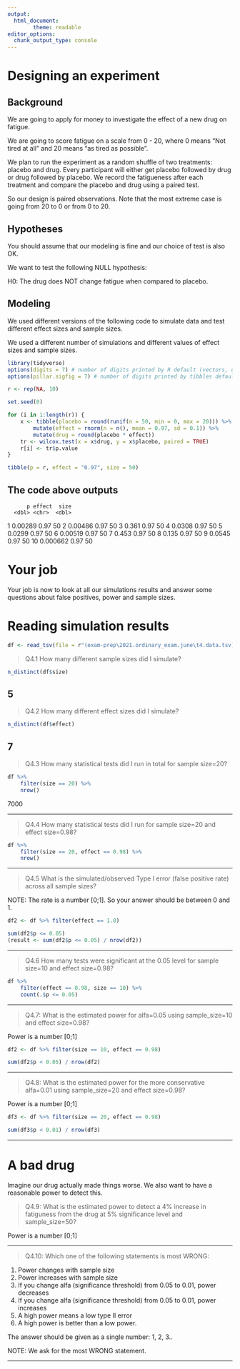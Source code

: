 ```yaml
---
output:
  html_document:
        theme: readable
editor_options: 
  chunk_output_type: console
---
```


# Designing an experiment

## Background

We are going to apply for money to investigate the effect of a new drug on fatigue.

We are going to score fatigue on a scale from 0 - 20, where 0 means "Not tired at all" and 20 means "as tired as possible".

We plan to run the experiment as a random shuffle of two treatments: placebo and drug. Every participant will either get placebo followed by drug or drug followed by placebo. We record the fatigueness after each treatment and compare the placebo and drug using a paired test.

So our design is paired observations. Note that the most extreme case is going from 20 to 0 or from 0 to 20. 

## Hypotheses

You should assume that our modeling is fine and our choice of test is also OK. 

We want to test the following NULL hypothesis:

H0: The drug does NOT change fatigue when compared to placebo.

## Modeling

We used different versions of the following code to simulate data and test different effect sizes and sample sizes.

We used a different number of simulations and different values of effect sizes and sample sizes.

```r

library(tidyverse)
options(digits = 7) # number of digits printed by R default (vectors, data.frames, lists)
options(pillar.sigfig = 7) # number of digits printed by tibbles default.

r <- rep(NA, 10)

set.seed(0)

for (i in 1:length(r)) {
    x <- tibble(placebo = round(runif(n = 50, min = 0, max = 20))) %>%
        mutate(effect = rnorm(n = n(), mean = 0.97, sd = 0.1)) %>%
        mutate(drug = round(placebo * effect))
    tr <- wilcox.test(x = x$drug, y = x$placebo, paired = TRUE)
    r[i] <- tr$p.value
}

tibble(p = r, effect = "0.97", size = 50)
```

## The code above outputs

          p effect  size
      <dbl> <chr>  <dbl>
 1 0.00289  0.97      50
 2 0.00486  0.97      50
 3 0.361    0.97      50
 4 0.0308   0.97      50
 5 0.0299   0.97      50
 6 0.00519  0.97      50
 7 0.453    0.97      50
 8 0.135    0.97      50
 9 0.0545   0.97      50
10 0.000662 0.97      50

# Your job

Your job is now to look at all our simulations results and answer some questions about false positives, power and sample sizes.

# Reading simulation results

```r

df <- read_tsv(file = r"(exam-prep\2021.ordinary_exam.june\t4.data.tsv)")

```

>Q4.1 How many different sample sizes did I simulate?

```r
n_distinct(df$size)
```
5
---

>Q4.2 How many different effect sizes did I simulate?

```r
n_distinct(df$effect)
```
7
---

>Q4.3 How many statistical tests did I run in total for sample size=20?

```r
df %>%
    filter(size == 20) %>%
    nrow()
```
7000

---

>Q4.4 How many statistical tests did I run for sample size=20 and effect size=0.98?

```r
df %>%
    filter(size == 20, effect == 0.98) %>%
    nrow()
```
---

>Q4.5 What is the simulated/observed Type I error (false positive rate) across all sample sizes?

NOTE: The rate is a number [0;1]. So your answer should be between 0 and 1.

```r
df2 <- df %>% filter(effect == 1.0)

sum(df2$p <= 0.05)
(result <- sum(df2$p <= 0.05) / nrow(df2))
```

---

>Q4.6 How many tests were significant at the 0.05 level for sample size=10 and effect size=0.98?

```r
df %>%
    filter(effect == 0.98, size == 10) %>%
    count(.$p <= 0.05)
```
---

>Q4.7: What is the estimated power for alfa=0.05 using sample_size=10 and effect size=0.98?

Power is a number [0;1] 

```r
df2 <- df %>% filter(size == 10, effect == 0.98)

sum(df2$p < 0.05) / nrow(df2)
```

---

>Q4.8: What is the estimated power for the more conservative alfa=0.01 using sample_size=20 and effect size=0.98?

Power is a number [0;1] 

```r
df3 <- df %>% filter(size == 20, effect == 0.98)

sum(df3$p < 0.01) / nrow(df3)
```
---

# A bad drug

Imagine our drug actually made things worse. We also want to have a reasonable power to detect this.

>Q4.9: What is the estimated power to detect a 4% increase in fatiguness from the drug at 5% significance level and sample_size=50?

Power is a number [0;1] 


---

>Q4.10: Which one of the following statements is most WRONG:

1. Power changes with sample size
2. Power increases with sample size
3. If you change alfa (significance threshold) from 0.05 to 0.01,  power decreases
4. If you change alfa (significance threshold) from 0.05 to 0.01,  power increases
5. A high power means a low type II error
6. A high power is better than a low power.

The answer should be given as a single number: 1, 2, 3..

NOTE: We ask for the most WRONG statement.


---



